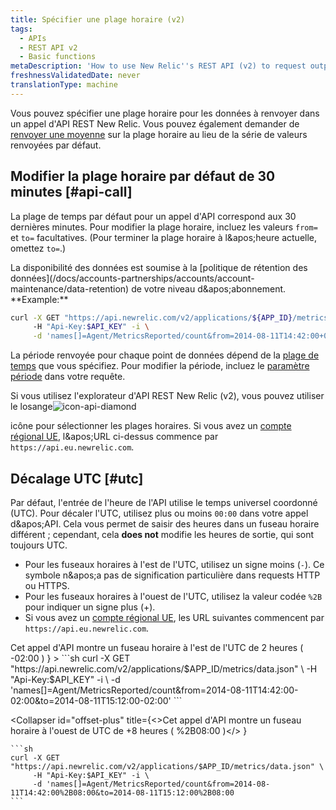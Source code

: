 ```yaml
---
title: Spécifier une plage horaire (v2)
tags:
  - APIs
  - REST API v2
  - Basic functions
metaDescription: 'How to use New Relic''s REST API (v2) to request output for a specific time range by changing the default 30 minutes range , as well as offsetting UTC.'
freshnessValidatedDate: never
translationType: machine
---
```


Vous pouvez spécifier une plage horaire pour les données à renvoyer dans un appel d&apos;API REST New Relic. Vous pouvez également demander de [renvoyer une moyenne](/docs/apm/apis/requirements/calculating-average-metric-values-summarize) sur la plage horaire au lieu de la série de valeurs renvoyées par défaut.

## Modifier la plage horaire par défaut de 30 minutes [#api-call]

La plage de temps par défaut pour un appel d&apos;API correspond aux 30 dernières minutes. Pour modifier la plage horaire, incluez les valeurs `from=` et `to=` facultatives. (Pour terminer la plage horaire à l&amp;apos;heure actuelle, omettez `to=`.)

<Callout variant="tip">
  La disponibilité des données est soumise à la [politique de rétention des données](/docs/accounts-partnerships/accounts/account-maintenance/data-retention) de votre niveau d&amp;apos;abonnement.
</Callout>

<DNT>
  **Example:**
</DNT>

```sh
curl -X GET "https://api.newrelic.com/v2/applications/${APP_ID}/metrics/data.json" \ 
     -H "Api-Key:$API_KEY" -i \
     -d 'names[]=Agent/MetricsReported/count&from=2014-08-11T14:42:00+00:00&to=2014-08-11T15:12:00+00:00'
```

La période renvoyée pour chaque point de données dépend de la [plage de temps](/docs/apm/apis/requirements/extracting-metric-data#time) que vous spécifiez. Pour modifier la période, incluez le [paramètre période](/docs/apm/apis/requirements/extracting-metric-data#period) dans votre requête.

Si vous utilisez l&apos;explorateur d&apos;API REST New Relic (v2), vous pouvez utiliser le losange<img title="icon-api-diamond" alt="icon-api-diamond" src="/images/apis-and-data_icon_REST-API-explorer-diamond.webp" />

icône pour sélectionner les plages horaires. Si vous avez un [compte régional UE](/docs/using-new-relic/welcome-new-relic/getting-started/introduction-eu-region-data-center), l&amp;apos;URL ci-dessus commence par `https://api.eu.newrelic.com`.

## Décalage UTC [#utc]

Par défaut, l&apos;entrée de l&apos;heure de l&apos;API utilise le temps universel coordonné (UTC). Pour décaler l&apos;UTC, utilisez plus ou moins `00:00` dans votre appel d&amp;apos;API. Cela vous permet de saisir des heures dans un fuseau horaire différent ; cependant, cela <DNT>**does not**</DNT> modifie les heures de sortie, qui sont toujours UTC.

* Pour les fuseaux horaires à l&apos;est de l&apos;UTC, utilisez un signe moins (`-`). Ce symbole n&amp;apos;a pas de signification particulière dans requests HTTP ou HTTPS.
* Pour les fuseaux horaires à l&apos;ouest de l&apos;UTC, utilisez la valeur codée `%2B` pour indiquer un signe plus (+).
* Si vous avez un [compte régional UE](/docs/using-new-relic/welcome-new-relic/getting-started/introduction-eu-region-data-center), les URL suivantes commencent par `https://api.eu.newrelic.com`.

<CollapserGroup>
  <Collapser
    id="offset-minus"
    title={<>Cet appel d'API montre un fuseau horaire à l'est de l'UTC de 2 heures (<InlineCode>
      -02:00
    </InlineCode>)</>
    }
  >
    ```sh
    curl -X GET "https://api.newrelic.com/v2/applications/$APP_ID/metrics/data.json" \
         -H "Api-Key:$API_KEY" -i \
         -d 'names[]=Agent/MetricsReported/count&from=2014-08-11T14:42:00-02:00&to=2014-08-11T15:12:00-02:00'
    ```
  </Collapser>

  <Collapser
    id="offset-plus"
    title={<>Cet appel d'API montre un fuseau horaire à l'ouest de UTC de +8 heures (<InlineCode>
      %2B08:00
    </InlineCode>)</>
    }
  >
    ```sh
    curl -X GET "https://api.newrelic.com/v2/applications/$APP_ID/metrics/data.json" \
         -H "Api-Key:$API_KEY" -i \
         -d 'names[]=Agent/MetricsReported/count&from=2014-08-11T14:42:00%2B08:00&to=2014-08-11T15:12:00%2B08:00
    ```
  </Collapser>
</CollapserGroup>